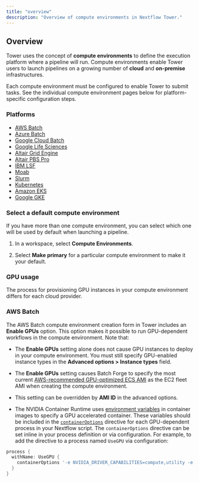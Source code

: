 ```yaml
---
title: "overview"
description: "Overview of compute environments in Nextflow Tower."
---
```


## Overview

Tower uses the concept of **compute environments** to define the execution platform where a pipeline will run. Compute environments enable Tower users to launch pipelines on a growing number of **cloud** and **on-premise** infrastructures.

Each compute environment must be configured to enable Tower to submit tasks. See the individual compute environment pages below for platform-specific configuration steps.

### Platforms

- [AWS Batch](./aws-batch.mdx)
- [Azure Batch](./azure-batch.mdx)
- [Google Cloud Batch](./google-cloud-batch.mdx)
- [Google Life Sciences](./google-cloud-lifesciences.mdx)
- [Altair Grid Engine](./altair-grid-engine.mdx)
- [Altair PBS Pro](./altair-pbs-pro.mdx)
- [IBM LSF](./lsf.mdx)
- [Moab](./moab.mdx)
- [Slurm](./slurm.mdx)
- [Kubernetes](./k8s.mdx)
- [Amazon EKS](./eks.mdx)
- [Google GKE](./gke.mdx)

### Select a default compute environment

If you have more than one compute environment, you can select which one will be used by default when launching a pipeline.

1. In a workspace, select **Compute Environments**.

2. Select **Make primary** for a particular compute environment to make it your default.

### GPU usage

The process for provisioning GPU instances in your compute environment differs for each cloud provider.

### AWS Batch

The AWS Batch compute environment creation form in Tower includes an **Enable GPUs** option. This option makes it possible to run GPU-dependent workflows in the compute environment. Note that:

- The **Enable GPUs** setting alone does not cause GPU instances to deploy in your compute environment. You must still specify GPU-enabled instance types in the **Advanced options > Instance types** field.

- The **Enable GPUs** setting causes Batch Forge to specify the most current [AWS-recommended GPU-optimized ECS AMI](https://docs.aws.amazon.com/AmazonECS/latest/developerguide/ecs-optimized_AMI.html) as the EC2 fleet AMI when creating the compute environment.

- This setting can be overridden by **AMI ID** in the advanced options.

- The NVIDIA Container Runtime uses [environment variables](https://github.com/NVIDIA/nvidia-container-runtime#environment-variables-oci-spec) in container images to specify a GPU accelerated container. These variables should be included in the [`containerOptions`](https://www.nextflow.io/docs/latest/process.html#process-containeroptions) directive for each GPU-dependent process in your Nextflow script. The `containerOptions` directive can be set inline in your process definition or via configuration. For example, to add the directive to a process named `UseGPU` via configuration:

```groovy
process {
  withName: UseGPU {
    containerOptions '-e NVIDIA_DRIVER_CAPABILITIES=compute,utility -e NVIDIA_VISIBLE_DEVICES=all'
  }
}
```
